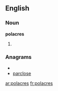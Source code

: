 ==English==

===Noun===
'''polacres'''

# {{plural of|[[polacre]]}}

===Anagrams===
* {{alphagram|aceloprs}}
* [[parclose#English|parclose]]

[[ar:polacres]]
[[fr:polacres]]